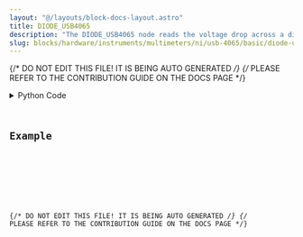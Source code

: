 ```yaml
---
layout: "@/layouts/block-docs-layout.astro"
title: DIODE_USB4065
description: "The DIODE_USB4065 node reads the voltage drop across a diode."
slug: blocks/hardware/instruments/multimeters/ni/usb-4065/basic/diode-usb4065
---
```


{/* DO NOT EDIT THIS FILE! IT IS BEING AUTO GENERATED */}
{/* PLEASE REFER TO THE CONTRIBUTION GUIDE ON THE DOCS PAGE */}


<PythonDocsDisplay docstring={docstring} />
<details>
<summary>Python Code</summary>



<Code code={pythonCode} lang="py" wrap theme="dracula" />

[Find this Flojoy Block on GitHub](https://github.com/flojoy-ai/blocks/blob/main/blocks/HARDWARE/INSTRUMENTS/MULTIMETERS/NI/USB_4065/BASIC/DIODE_USB4065/DIODE_USB4065.py)

</details>

## Example


<GetHelpWidget />


<AppDisplay app={app} blockName="DIODE_USB4065" client:visible />


<Example />

{/* DO NOT EDIT THIS FILE! IT IS BEING AUTO GENERATED */}
{/* PLEASE REFER TO THE CONTRIBUTION GUIDE ON THE DOCS PAGE */}
